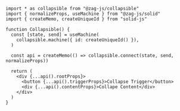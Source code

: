```tsx
import * as collapsible from "@zag-js/collapsible"
import { normalizeProps, useMachine } from "@zag-js/solid"
import { createMemo, createUniqueId } from "solid-js"

function Collapsible() {
  const [state, send] = useMachine(
    collapsible.machine({ id: createUniqueId() }),
  )

  const api = createMemo(() => collapsible.connect(state, send, normalizeProps))

  return (
    <div {...api().rootProps}>
      <button {...api().triggerProps}>Collapse Trigger</button>
      <div {...api().contentProps}>Collape Content</div>
    </div>
  )
}
```
